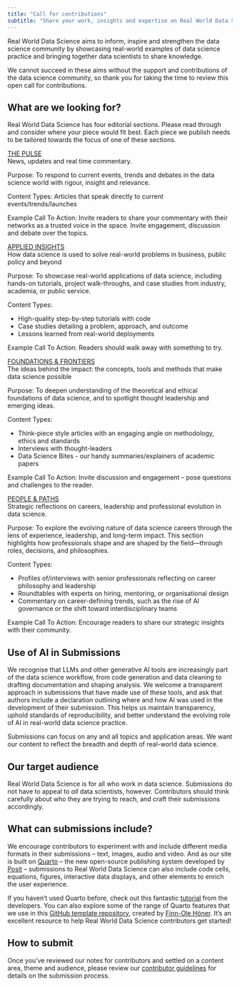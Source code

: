 ```yaml
---
title: "Call for contributions"
subtitle: "Share your work, insights and expertise on Real World Data Science"
---
```

Real World Data Science aims to inform, inspire and strengthen the data science community by showcasing real-world examples of data science practice and bringing together data scientists to share knowledge.

We cannot succeed in these aims without the support and contributions of the data science community, so thank you for taking the time to review this open call for contributions.

## What are we looking for? 
Real World Data Science has four editorial sections. Please read through and consider where your piece would fit best. Each piece we publish needs to be tailored towards the focus of one of these sections.  

[THE PULSE](https://realworlddatascience.net/the-pulse/)   
News, updates and real time commentary. 

Purpose: To respond to current events, trends and debates in the data science world with rigour, insight and relevance.   

Content Types: Articles that speak directly to current events/trends/launches  

Example Call To Action: Invite readers to share your commentary with their networks as a trusted voice in the space. Invite engagement, discussion and debate over the topics.   

[APPLIED INSIGHTS](https://realworlddatascience.net/applied-insights/)   
How data science is used to solve real-world problems in business, public policy and beyond  

Purpose: To showcase real-world applications of data science, including hands-on tutorials, project walk-throughs, and case studies from industry, academia, or public service.  

Content Types:

* High-quality step-by-step tutorials with code  
* Case studies detailing a problem, approach, and outcome
* Lessons learned from real-world deployments 

Example Call To Action: Readers should walk away with something to try.   

[FOUNDATIONS & FRONTIERS](https://realworlddatascience.net/foundation-frontiers/)   
The ideas behind the impact: the concepts, tools and methods that make data science possible  

Purpose: To deepen understanding of the theoretical and ethical foundations of data science, and to spotlight thought leadership and emerging ideas.  

Content Types:

* Think-piece style articles with an engaging angle on methodology, ethics and standards  
* Interviews with thought-leaders   
* Data Science Bites - our handy summaries/explainers of academic papers 

Example Call To Action: Invite discussion and engagement – pose questions and challenges to the reader.   


[PEOPLE & PATHS](https://realworlddatascience.net/people-paths/)  
Strategic reflections on careers, leadership and professional evolution in data science.  

Purpose: To explore the evolving nature of data science careers through the lens of experience, leadership, and long-term impact. This section highlights how professionals shape and are shaped by the field—through roles, decisions, and philosophies.  

Content Types:

* Profiles of/interviews with senior professionals reflecting on career philosophy and leadership  
* Roundtables with experts on hiring, mentoring, or organisational design  
* Commentary on career-defining trends, such as the rise of AI governance or the shift toward interdisciplinary teams  

Example Call To Action: Encourage readers to share our strategic insights with their community. 
 
## Use of AI in Submissions  
We recognise that LLMs and other generative AI tools are increasingly part of the data science workflow, from code generation and data cleaning to drafting documentation and shaping analysis. We welcome a transparent approach in submissions that have made use of these tools, and ask that authors include a declaration outlining where and how AI was used in the development of their submission. This helps us maintain transparency, uphold standards of reproducibility, and better understand the evolving role of AI in real-world data science practice. 

Submissions can focus on any and all topics and application areas. We want our content to reflect the breadth and depth of real-world data science. 

## Our target audience
Real World Data Science is for all who work in data science. Submissions do not have to appeal to *all* data scientists, however. Contributors should think carefully about who they are trying to reach, and craft their submissions accordingly.

## What can submissions include?
We encourage contributors to experiment with and include different media formats in their submissions -- text, images, audio and video. And as our site is built on [Quarto](https://quarto.org/) -- the new open-source publishing system developed by [Posit](https://posit.co/) -- submissions to Real World Data Science can also include code cells, equations, figures, interactive data displays, and other elements to enrich the user experience. 

If you haven't used Quarto before, check out this fantastic [tutorial](https://quarto.org/docs/get-started/) from the developers. You can also explore some of the range of Quarto features that we use in this [GitHub template repository](https://github.com/finnoh/RWDS_post_template), created by [Finn-Ole Höner](https://github.com/finnoh). It's an excellent resource to help Real World Data Science contributors get started!

## How to submit
Once you've reviewed our notes for contributors and settled on a content area, theme and audience, please review our [contributor guidelines](contributor-guidelines.qmd) for details on the submission process.